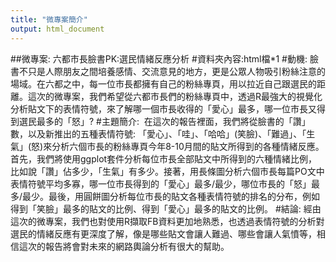 ---
title: "微專案簡介"
output: html_document
---

##微專案: 六都市長臉書PK:選民情緒反應分析
#資料夾內容:html檔*1
#動機: 
  臉書不只是人際朋友之間培養感情、交流意見的地方，更是公眾人物吸引粉絲注意的場域。在六都之中，每一位市長都擁有自己的粉絲專頁，用以拉近自己跟選民的距離。這次的微專案，我們希望從六都市長們的粉絲專頁中，透過R最強大的視覺化分析貼文下的表情符號，來了解哪一個市長收得的「愛心」最多，哪一位市長又得到選民最多的「怒」?
#主題簡介:
  在這次的報告裡面，我們將從臉書的「讚」數，以及新推出的五種表情符號: 「愛心」、「哇」、「哈哈」(笑臉)、「難過」、「生氣」(怒)來分析六個市長的粉絲專頁今年8-10月間的貼文所得到的各種情緒反應。首先，我們將使用ggplot套件分析每位市長全部貼文中所得到的六種情緒比例，比如說「讚」佔多少，「生氣」有多少。接著，用長條圖分析六個市長每篇PO文中表情符號平均多寡，哪一位市長得到的「愛心」最多/最少，哪位市長的「怒」最多/最少。最後，用圓餅圖分析每位市長的貼文各種表情符號的排名的分布，例如得到「笑臉」最多的貼文的比例、得到「愛心」最多的貼文的比例。
#結論:
  經由這次的微專案，我們也對使用R擷取FB資料更加地熟悉，也透過表情符號的分析對選民的情緒反應有更深度了解，像是哪些貼文會讓人難過、哪些會讓人氣憤等，相信這次的報告將會對未來的網路輿論分析有很大的幫助。

